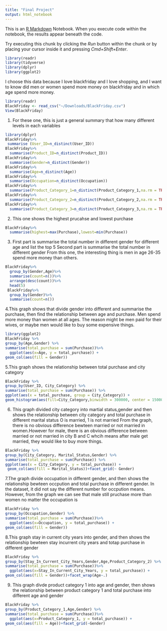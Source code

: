 ```yaml
---
title: "Final Project"
output: html_notebook
---
```

This is an [R Markdown](http://rmarkdown.rstudio.com) Notebook. When you execute code within the notebook, the results appear beneath the code. 

Try executing this chunk by clicking the *Run* button within the chunk or by placing your cursor inside it and pressing *Cmd+Shift+Enter*. 

```r
library(readr)
library(tidyverse)
library(dplyr)
library(ggplot2)
```
I choose this data because I love blackfriday and I love shopping, and I want to know did men or women spend more money on blackfriday and in which age spend more money. 
```r
library(readr)
BlackFriday <- read_csv("~/Downloads/BlackFriday.csv")
View(BlackFriday)
```
1. For these one, this is just a general summary that how many different levels in each variables 

```r
library(dplyr)
BlackFriday%>%
 summarise (User_ID=n_distinct(User_ID))
BlackFriday%>%
  summarise(Product_ID=n_distinct(Product_ID))
BlackFriday%>%
  summarise(Gender=n_distinct(Gender))
BlackFriday%>%
  summarise(Age=n_distinct(Age))
BlackFriday%>%
  summarise(Occupation=n_distinct(Occupation))
BlackFriday%>%
  summarise(Product_Category_1=n_distinct(Product_Category_1,na.rm = TRUE))
BlackFriday%>%
  summarise(Product_Category_2=n_distinct(Product_Category_2,na.rm = TRUE))
BlackFriday%>%
  summarise(Product_Category_3=n_distinct(Product_Category_3,na.rm = TRUE))
```
2. This one shows the highest prucahse and lowest purchase

```r
BlackFriday%>%
  summarise(highest=max(Purchase),lowest=min(Purchase))
```
3. First part is summarise the total number in different gender for different age and list the top 5 
Second part is summarise the total number in different gender 
From this one, the interesting thing is men in age 26-35 spend more money than others. 
```r
BlackFriday%>%
  group_by(Gender,Age)%>%
  summarise(count=n())%>%
  arrange(desc(count))%>%
  head(5)
 BlackFriday%>%
  group_by(Gender)%>%
  summarise(count=n())
```
4.This graph shows that divide gender into different and summarise the purchase, then find the relationship between age and purchase.
Men spend more money than women at all ages. The reason might be men paid for their wives, or maybe men would like to buy some expensive things.

```r
library(ggplot2)
BlackFriday %>%
group_by(Age,Gender) %>%
summarise(total_purchase = sum(Purchase))%>%
  ggplot(aes(x=Age, y = total_purchase)) +
geom_col(aes(fill = Gender)) 
```
5.This graph shows the relationship between total purchase and city category 

```r
BlackFriday %>%
group_by(User_ID, City_Category) %>%
summarise(total_purchase = sum(Purchase)) %>%
ggplot(aes(x = total_purchase, group = City_Category)) + 
geom_histogram(aes(fill=City_Category,binwidth = 300000, center = 150000))
```
6. This graph divided city category into martial status,gender and then shows the relationship between city category and total purchase in different marital status O is married, 1 is not married From the graph, there is no obvious difference bewteen married or not married in women.However for male, there is an obvious difference between married or not married in city B and C whcih means after male get married, they would like to buy more things.
```r
BlackFriday %>%
group_by(City_Category, Marital_Status,Gender) %>%
summarise(total_purchase = sum(Purchase)) %>%
ggplot(aes(x = City_Category, y = total_purchase)) + 
 geom_col(aes(fill = Marital_Status))+facet_grid(~ Gender)
```

7.The graph divide occupation in different gender, and then shows the relationship bewteen occpution and total purchase in different gender. In the dataset, it did not say the different number for occpution means. However, from the graph we can see that male still pruchase more than women no matter the occupation is
```r
BlackFriday %>%
group_by(Occupation,Gender) %>%
summarise(total_purchase = sum(Purchase))%>%
  ggplot(aes(x=Occupation, y = total_purchase)) +
geom_col(aes(fill = Gender)) 
```
8.This graph stay in current city years into gender, and then shows the relationship bewteen stay incurrent city years and totap purchase in different gender 

```r
BlackFriday %>%
group_by(Stay_In_Current_City_Years,Gender,Age,Product_Category_2) %>%
summarise(total_purchase = sum(Purchase))%>%
  ggplot(aes(x=Stay_In_Current_City_Years, y = total_purchase)) +
geom_col(aes(fill = Gender))+facet_wrap(Age~.)
```
9. This graph divde product category 1 into age and gender, then shows the relationship between product category 1 and total purchase into different age and gender 

```r
BlackFriday %>%
group_by(Product_Category_1,Age,Gender) %>%
summarise(total_purchase = sum(Purchase))%>%
  ggplot(aes(x=Product_Category_1, y = total_purchase)) +
geom_col(aes(fill = Age))+facet_grid(~Gender)
```
